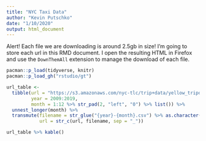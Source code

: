 ```yaml
---
title: "NYC Taxi Data"
author: "Kevin Putschko"
date: "1/10/2020"
output: html_document
---
```


Alert! Each file we are downloading is around 2.5gb in size!  I'm going to store each url in this RMD document. I open the resulting HTML in Firefox and use the `DownThemAll` extension to manage the download of each file.

```r

pacman::p_load(tidyverse, knitr)
pacman::p_load_gh("rstudio/gt")

url_table <-
  tibble(url = "https://s3.amazonaws.com/nyc-tlc/trip+data/yellow_tripdata",
         year = 2009:2019,
         month = 1:12 %>% str_pad(2, "left", "0") %>% list()) %>%
  unnest_longer(month) %>%
  transmute(filename = str_glue("{year}-{month}.csv") %>% as.character(),
            url = str_c(url, filename, sep = "_"))

url_table %>% kable()
  
```
